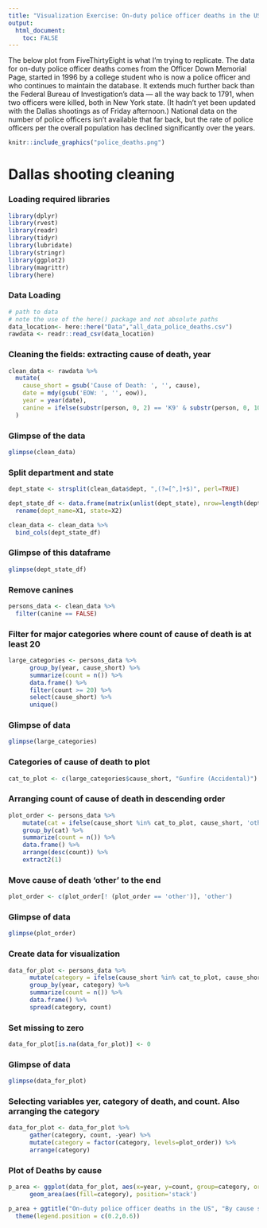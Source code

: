 ```yaml
---
title: "Visualization Exercise: On-duty police officer deaths in the US"
output:
  html_document:
    toc: FALSE
---
```


The below plot from FiveThirtyEight is what I'm trying to replicate. 
The data for on-duty police officer deaths comes from the Officer Down Memorial Page, started in 1996 by a college student who is now a police officer and who continues to maintain the database. It extends much further back than the Federal Bureau of Investigation’s data — all the way back to 1791, when two officers were killed, both in New York state. (It hadn’t yet been updated with the Dallas shootings as of Friday afternoon.) National data on the number of police officers isn’t available that far back, but the rate of police officers per the overall population has declined significantly over the years.

```r
knitr::include_graphics("police_deaths.png")
```


# Dallas shooting cleaning

### Loading required libraries
```r
library(dplyr)
library(rvest)
library(readr)
library(tidyr)
library(lubridate)
library(stringr)
library(ggplot2)
library(magrittr)
library(here) 
```


### Data Loading
```r
# path to data
# note the use of the here() package and not absolute paths
data_location<- here::here("Data","all_data_police_deaths.csv")
rawdata <- readr::read_csv(data_location)
```


### Cleaning the fields: extracting cause of death, year
```r
clean_data <- rawdata %>%
  mutate(
    cause_short = gsub('Cause of Death: ', '', cause),
    date = mdy(gsub('EOW: ', '', eow)),
    year = year(date),
    canine = ifelse(substr(person, 0, 2) == 'K9' & substr(person, 0, 10) != 'K9 Officer', TRUE, FALSE)
  )
```

### Glimpse of the data
```r
glimpse(clean_data)
```


### Split department and state
```r
dept_state <- strsplit(clean_data$dept, ",(?=[^,]+$)", perl=TRUE)

dept_state_df <- data.frame(matrix(unlist(dept_state), nrow=length(dept_state), byrow=T),stringsAsFactors=FALSE) %>% 
  rename(dept_name=X1, state=X2)

clean_data <- clean_data %>% 
  bind_cols(dept_state_df)
```

### Glimpse of this dataframe
```r
glimpse(dept_state_df)
```


### Remove canines
```r
persons_data <- clean_data %>% 
  filter(canine == FALSE) 
```


### Filter for major categories where count of cause of death is at least 20
```r
large_categories <- persons_data %>%
      group_by(year, cause_short) %>%
      summarize(count = n()) %>%
      data.frame() %>%
      filter(count >= 20) %>%
      select(cause_short) %>%
      unique()
```


### Glimpse of data
```r
glimpse(large_categories)
```


### Categories of cause of death to plot 
```r
cat_to_plot <- c(large_categories$cause_short, "Gunfire (Accidental)")
```


### Arranging count of cause of death in descending order
```r
plot_order <- persons_data %>%
    mutate(cat = ifelse(cause_short %in% cat_to_plot, cause_short, 'other')) %>%
    group_by(cat) %>%
    summarize(count = n()) %>%
    data.frame() %>%
    arrange(desc(count)) %>%
    extract2(1)
```


### Move cause of death 'other' to the end
```r
plot_order <- c(plot_order[! (plot_order == 'other')], 'other')
```

### Glimpse of data
```r
glimpse(plot_order)
```


### Create data for visualization
```r
data_for_plot <- persons_data %>%
      mutate(category = ifelse(cause_short %in% cat_to_plot, cause_short, 'other')) %>%
      group_by(year, category) %>%
      summarize(count = n()) %>%
      data.frame() %>%
      spread(category, count)
```


### Set missing to zero
```r
data_for_plot[is.na(data_for_plot)] <- 0
```

### Glimpse of data
```r
glimpse(data_for_plot)
```

### Selecting variables yer, category of death, and count. Also arranging the category
```r
data_for_plot <- data_for_plot %>%
      gather(category, count, -year) %>%
      mutate(category = factor(category, levels=plot_order)) %>%
      arrange(category)
```


### Plot of Deaths by cause
```r
p_area <- ggplot(data_for_plot, aes(x=year, y=count, group=category, order=category)) +
      geom_area(aes(fill=category), position='stack')

p_area + ggtitle("On-duty police officer deaths in the US", "By cause since 1791") +
  theme(legend.position = c(0.2,0.6))
```


